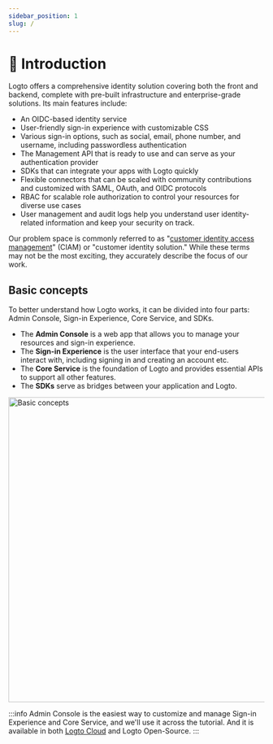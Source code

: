 ```yaml
---
sidebar_position: 1
slug: /
---
```


# 💁 Introduction

Logto offers a comprehensive identity solution covering both the front and backend, complete with pre-built infrastructure and enterprise-grade solutions. Its main features include:

- An OIDC-based identity service
- User-friendly sign-in experience with customizable CSS
- Various sign-in options, such as social, email, phone number, and username, including passwordless authentication
- The Management API that is ready to use and can serve as your authentication provider
- SDKs that can integrate your apps with Logto quickly
- Flexible connectors that can be scaled with community contributions and customized with SAML, OAuth, and OIDC protocols
- RBAC for scalable role authorization to control your resources for diverse use cases
- User management and audit logs help you understand user identity-related information and keep your security on track.

Our problem space is commonly referred to as "[customer identity access management](https://en.wikipedia.org/wiki/Customer_identity_access_management)" (CIAM) or "customer identity solution." While these terms may not be the most exciting, they accurately describe the focus of our work.

## Basic concepts

To better understand how Logto works, it can be divided into four parts: Admin Console, Sign-in Experience, Core Service, and SDKs.

- The **Admin Console** is a web app that allows you to manage your resources and sign-in experience.
- The **Sign-in Experience** is the user interface that your end-users interact with, including signing in and creating an account etc.
- The **Core Service** is the foundation of Logto and provides essential APIs to support all other features.
- The **SDKs** serve as bridges between your application and Logto.


<img src={basicConcepts} alt="Basic concepts" width="600px" />

:::info
Admin Console is the easiest way to customize and manage Sign-in Experience and Core Service, and we'll use it across the tutorial. And it is available in both [Logto Cloud](https://cloud.logto.io/) and Logto Open-Source.
:::
